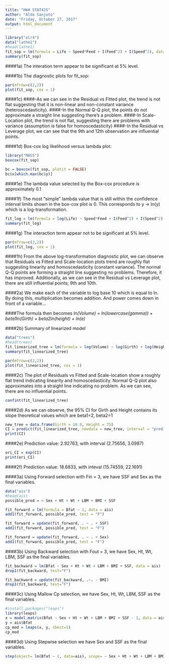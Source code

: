 ```yaml
---
title: "HW4 STAT425"
author: "Aldo Sanjoto"
date: "Friday, October 27, 2017"
output: html_document
---
```



```r
library("alr4")
data("lathe1")
#head(lathe1)
fit_sop = lm(formula = Life ~ Speed*Feed + I(Feed^2) + I(Speed^2), data = lathe1)
summary(fit_sop)
```

####1a) The interation term appear to be significant at 5% level.

####1b) The diagnostic plots for fit_sop:
```r
par(mfrow=c(2,2)) 
plot(fit_sop, cex = 1)
```

####1c) 
####-As we can see in the Residual vs Fitted plot, the trend is not flat suggesting that it is non-linear and non-constant variance (heteroscedasticity).
####-In the Normal Q-Q plot, the points do not approximate a straight line suggesting there's a problem. 
####-In Scale-Location plot, the trend is not flat, suggesting there are problems with variance (assumption is false for homoscedasticity)
####-In the Residual vs Leverage plot, we can see that the 9th and 12th observation are influential points. 

####1d) Box-cox log likelihood versus lambda plot:
```r
library("MASS")
boxcox(fit_sop)
```

```r
bc = boxcox(fit_sop, plotit = FALSE)
bc$x[which.max(bc$y)]
```

####1e) The lambda value selected by the Box-cox procedure is approximately 0.1

####1f) The most "simple" lambda value that is still within the confidence interval limits shown in the box-cox plot is 0. This corresponds to y -> ln(y) which is a log-transformation. 

```r
fit_log = lm(formula = log(Life) ~ Speed*Feed + I(Feed^2) + I(Speed^2), data = lathe1)
summary(fit_log)
```

####1g) The interaction term appear not to be significant at 5% level.

```r
par(mfrow=c(2,2)) 
plot(fit_log, cex = 1)
```

####1h) From the above log-transformation diagnostic plot, we can observe that Residuals vs Fitted and Scale-location plots trend are roughly flat suggesting linearity and homoscedasticity (constant variance). The normal Q-Q points are forming a straight line suggesting no problems. Therefore, it has improved. Additionally, as we can see in the Residual vs Leverage plot, there are still influential points; 9th and 10th. 

####2a) We make each of the variable to log base 10 which is equal to ln. By doing this, multiplication becomes addition. And power comes down in front of a variable...

####The formula then becomes _ln(Volume) = ln(lowercase(gamma)) + beta1*ln(Girth) + beta2*ln(height) + ln(e)_

####2b) Summary of linearized model
```r
data("trees")
#head(trees)
fit_linearized_tree = lm(formula = log(Volume) ~ log(Girth) + log(Height), data = trees)
summary(fit_linearized_tree)
```

```r
par(mfrow=c(2,2)) 
plot(fit_linearized_tree, cex = 1)
```

####2c) The plot of Residuals vs Fitted and Scale-location show a roughly flat trend indicating linearity and homoscedasticity. Normal Q-Q plot also approximates into a straight line indicating no problem. As we can see, there are no influential points. 

```r
confint(fit_linearized_tree)
```

####2d) As we can observe, the 95% CI for Girth and Height contains its slope theoretical values which are beta1=2, beta2=1

```r
new_tree = data.frame(Girth = 10.9, Height = 75) 
CI = predict(fit_linearized_tree, newdata = new_tree, interval = "prediction")
print(CI)
```

####2e) Prediction value: 2.92763, with interval (2.75656, 3.0987)

```r
ori_CI = exp(CI)
print(ori_CI)
```

####2f) Prediction value: 18.6833, with inteval (15.74559, 22.1691)



####3a) Using Forward selection with Fin = 3, we have SSF and Sex as the final variables.
```r
data("ais")
#head(ais)
possible_pred = ~ Sex + Ht + Wt + LBM + BMI + SSF

fit_forward = lm(formula = Bfat ~ 1, data = ais)
add1(fit_forward, possible_pred, test = "F")
```


```r
fit_forward = update(fit_forward, . ~ . + SSF)
add1(fit_forward, possible_pred, test = "F") 
```

```r
fit_forward = update(fit_forward, . ~ . + Sex)
add1(fit_forward, possible_pred, test = "F")  

```

####3b) Using Backward selection with Fout = 3, we have Sex, Ht, Wt, LBM, SSF as the final variables.
```r
fit_backward = lm(Bfat ~ Sex + Ht + Wt + LBM + BMI + SSF, data = ais) 
drop1(fit_backward, test="F")
```

```r
fit_backward = update(fit_backward, .~. - BMI) 
drop1(fit_backward, test="F")
```

####3c) Using Mallow Cp selection, we have Sex, Ht, Wt, LBM, SSF as the final variables.
```r
#install.packages("leaps")
library(leaps)
x = model.matrix(Bfat ~ Sex + Ht + Wt + LBM + BMI + SSF - 1, data = ais) 
y = ais$Bfat 
cp_mod = leaps(x, y, nbest=1)
cp_mod

```

####3d) Using Stepwise selection we have Sex and SSF as the final variables.
```r
step(object= lm(Bfat ~ 1, data=ais), scope= ~ Sex + Ht + Wt + LBM + BMI + SSF, direction= "both")

```

 



